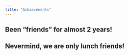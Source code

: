 ```yaml
---
title: "Achievements"
---
```


## Been "friends" for almost 2 years!

## Nevermind, we are only lunch friends!
